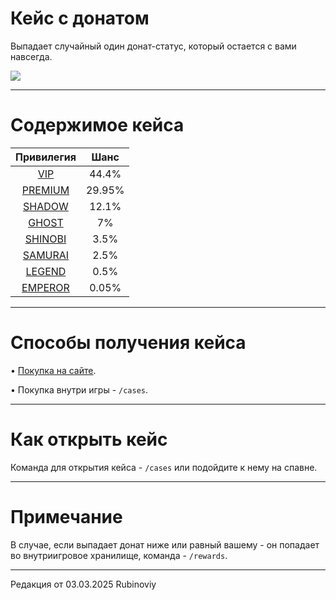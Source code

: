 # Кейс с донатом

Выпадает случайный один донат-статус, который остается с вами навсегда.

<img src="https://s3.etty.su/wiki/survival/cases/donate.webp" />

--------

# Содержимое кейса

| Привилегия | Шанс |
| :---------: | :---------: |
| [VIP](https://www.etty.su/docs/wiki/donate/vip) | 44.4% |
| [PREMIUM](https://www.etty.su/docs/wiki/donate/premium) | 29.95% |
| [SHADOW](https://www.etty.su/docs/wiki/donate/shadow) | 12.1% |
| [GHOST](https://www.etty.su/docs/wiki/donate/ghost) | 7% |
| [SHINOBI](https://www.etty.su/docs/wiki/donate/shinobi) | 3.5% |
| [SAMURAI](https://www.etty.su/docs/wiki/donate/samurai) | 2.5% |
| [LEGEND](https://www.etty.su/docs/wiki/donate/legend) | 0.5% |
| [EMPEROR](https://www.etty.su/docs/wiki/donate/emperor) | 0.05% |

--------

# Способы получения кейса

 • [Покупка на сайте](https://www.etty.su).

 • Покупка внутри игры - ```/cases```.

--------

# Как открыть кейс

Команда для открытия кейса - ```/cases``` или подойдите к нему на спавне.

--------

# Примечание

В случае, если выпадает донат ниже или равный вашему - он попадает во внутриигровое хранилище, команда - ```/rewards```.

--------

<Badge bgColor="#ffad47" textColor="#000000">Редакция от 03.03.2025</Badge> <Badge bgColor="#88bfbd" textColor="#000000">Rubinoviy</Badge>